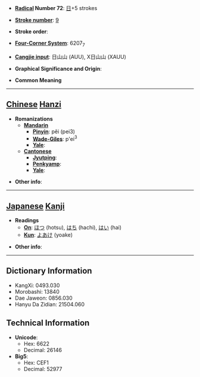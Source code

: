 * '''[[Wiktionary:Chinese radical index| Radical]] Number 72''': [[Wiktionary:Chinese radical index 日|日]]+5 strokes

* '''[[Wiktionary:Chinese total strokes index|Stroke number]]''': [[Wiktionary:Chinese total strokes index 9|9]]

* '''Stroke order''': 

* '''[[Wiktionary:Chinese four corner index|Four-Corner System]]''': 6207<sub>7</sub>

* '''[[Wiktionary:Chinese Cangjie index|Cangjie input]]''': 日山山 (AUU), X日山山 (XAUU)

* '''Graphical Significance and Origin''': 

* '''Common Meaning'''

----

== [[Chinese]] [[Hanzi]] ==

* '''Romanizations'''
** '''[[Mandarin]]'''
*** '''[[Pinyin]]''': pěi (pei3)
*** '''[[Wade-Giles]]''': p'ei<sup>3</sup>
*** '''[[Yale]]''': 
** '''[[Cantonese]]'''
*** '''[[Jyutping]]''':
*** '''[[Penkyamp]]''': 
*** '''[[Yale]]''': 

* '''Other info''': 

----

== [[Japanese]] [[Kanji]] ==

* '''Readings'''
** '''[[On]]''': [[ほつ]] (hotsu), [[はち]] (hachi), [[はい]] (hai)
** '''[[Kun]]''': [[よあけ]] (yoake)

* '''Other info''':  

----

== Dictionary Information ==

* KangXi: 0493.030
* Morobashi: 13840
* Dae Jaweon: 0856.030
* Hanyu Da Zidian: 21504.060

== Technical Information ==

* '''Unicode''':
** Hex: 6622
** Decimal: 26146
* '''Big5''':
** Hex: CEF1
** Decimal: 52977